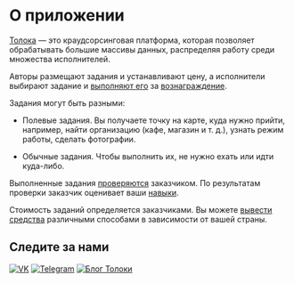 # О приложении

[Толока](https://toloka.ai/tolokers/ru/) — это краудсорсинговая платформа, которая позволяет обрабатывать большие массивы данных, распределяя работу среди множества исполнителей.

Авторы размещают задания и устанавливают цену, а исполнители выбирают задание и [выполняют его](../tasks) за [вознаграждение](../priemka#pay).

Задания могут быть разными:

- Полевые задания. Вы получаете точку на карте, куда нужно прийти, например, найти организацию (кафе, магазин и т. д.), узнать режим работы, сделать фотографии.

- Обычные задания. Чтобы выполнить их, не нужно ехать или идти куда-либо.

Выполненные задания [проверяются](../priemka) заказчиком. По результатам проверки заказчик оценивает ваши [навыки](../skills).

Стоимость заданий определяется заказчиками. Вы можете [вывести средства](../pay/about) различными способами в зависимости от вашей страны.

## Следите за нами

[![VK](https://tlkfrontprod.azureedge.net/portal-production/static/uploaded/images/1677847620688/1677847620688_original_svg.svg)](https://vk.com/we.toloka) [![Telegram](https://tlkfrontprod.azureedge.net/portal-production/static/uploaded/images/1677847621320/1677847621320_original_svg.svg)](https://t.me/TolokaOfficial) [![Блог Толоки](https://tlkfrontprod.azureedge.net/portal-production/static/uploaded/images/1682078482831/1682078482831_original_svg.svg)](https://join.toloka.ai/blog/)
